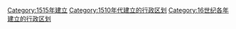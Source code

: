 {{Cat topic in year| topic=建立的行政区划|year=1515}}
[[Category:1515年建立|Category:1515年建立]]
[[Category:1510年代建立的行政区划|Category:1510年代建立的行政区划]]
[[Category:16世纪各年建立的行政区划|Category:16世纪各年建立的行政区划]]